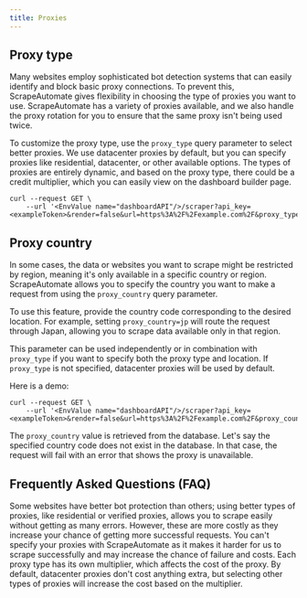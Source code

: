 ```yaml
---
title: Proxies
---
```


## Proxy type

Many websites employ sophisticated bot detection systems that can easily identify and block basic proxy connections. To prevent this, ScrapeAutomate gives flexibility in choosing the type of proxies you want to use. ScrapeAutomate has a variety of proxies available, and we also handle the proxy rotation for you to ensure that the same proxy isn't being used twice.

To customize the proxy type, use the `proxy_type` query parameter to select better proxies. We use datacenter proxies by default, but you can specify proxies like residential, datacenter, or other available options. The types of proxies are entirely dynamic, and based on the proxy type, there could be a credit multiplier, which you can easily view on the dashboard builder page.

```shell cURL
curl --request GET \
    --url '<EnvValue name="dashboardAPI"/>/scraper?api_key=<exampleToken>&render=false&url=https%3A%2F%2Fexample.com%2F&proxy_type=residential'
```

## Proxy country

In some cases, the data or websites you want to scrape might be restricted by region, meaning it's only available in a specific country or region. ScrapeAutomate allows you to specify the country you want to make a request from using the `proxy_country` query parameter.

To use this feature, provide the country code corresponding to the desired location. For example, setting `proxy_country=jp` will route the request through Japan, allowing you to scrape data available only in that region.

This parameter can be used independently or in combination with `proxy_type` if you want to specify both the proxy type and location. If `proxy_type` is not specified, datacenter proxies will be used by default.

Here is a demo:

```shell cURL
curl --request GET \
    --url '<EnvValue name="dashboardAPI"/>/scraper?api_key=<exampleToken>&render=false&url=https%3A%2F%2Fexample.com%2F&proxy_country=jp'
```

The `proxy_country` value is retrieved from the database. Let's say the specified country code does not exist in the database. In that case, the request will fail with an error that shows the proxy is unavailable.

## Frequently Asked Questions (FAQ)

<Accordion title="Why should I use proxies?">
  Some websites have better bot protection than others; using better types of
  proxies, like residential or verified proxies, allows you to scrape easily
  without getting as many errors. However, these are more costly as they
  increase your chance of getting more successful requests.
</Accordion>

<Accordion title="Can I use my own proxies with ScrapeAutomate?">
  You can't specify your proxies with ScrapeAutomate as it makes it harder for
  us to scrape successfully and may increase the chance of failure and costs.
</Accordion>

<Accordion title="How much do different types of proxies cost?">
  Each proxy type has its own multiplier, which affects the cost of the proxy.
  By default, datacenter proxies don't cost anything extra, but selecting other
  types of proxies will increase the cost based on the multiplier.
</Accordion>
